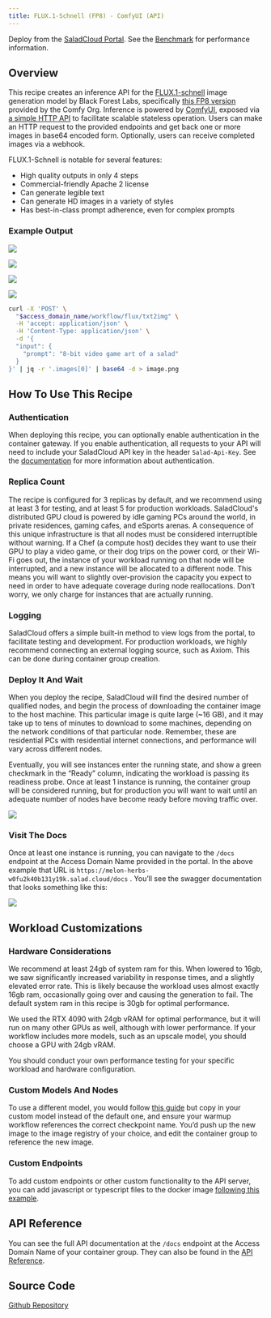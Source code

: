 ```yaml
---
title: FLUX.1-Schnell (FP8) - ComfyUI (API)
---
```


<Tip>Deploy from the [SaladCloud Portal](https://portal.salad.com).</Tip>
<Note>See the [Benchmark](https://blog.salad.com/flux1-schnell/) for performance information.</Note>

## Overview

This recipe creates an inference API for the [FLUX.1-schnell](https://huggingface.co/black-forest-labs/FLUX.1-schnell)
image generation model by Black Forest Labs, specifically
[this FP8 version](https://huggingface.co/Comfy-Org/flux1-schnell) provided by the Comfy Org. Inference is powered by
[ComfyUI](https://github.com/comfyanonymous/ComfyUI/), exposed via
[a simple HTTP API](https://github.com/SaladTechnologies/comfyui-api) to facilitate scalable stateless operation. Users
can make an HTTP request to the provided endpoints and get back one or more images in base64 encoded form. Optionally,
users can receive completed images via a webhook.

FLUX.1-Schnell is notable for several features:

- High quality outputs in only 4 steps
- Commercial-friendly Apache 2 license
- Can generate legible text
- Can generate HD images in a variety of styles
- Has best-in-class prompt adherence, even for complex prompts

### Example Output

![](/products/recipes/images/flux-image-1.png)

![](/products/recipes/images/flux-image-2.png)

![](/products/recipes/images/flux-image-3.png)

![](/products/recipes/images/flux-image-4.png)

```bash
curl -X 'POST' \
  "$access_domain_name/workflow/flux/txt2img" \
  -H 'accept: application/json' \
  -H 'Content-Type: application/json' \
  -d '{
  "input": {
    "prompt": "8-bit video game art of a salad"
  }
}' | jq -r '.images[0]' | base64 -d > image.png
```

## How To Use This Recipe

### Authentication

When deploying this recipe, you can optionally enable authentication in the container gateway. If you enable
authentication, all requests to your API will need to include your SaladCloud API key in the header `Salad-Api-Key`. See
the [documentation](/products/sce/gateway/sending-requests) for more information about authentication.

### Replica Count

The recipe is configured for 3 replicas by default, and we recommend using at least 3 for testing, and at least 5 for
production workloads. SaladCloud's distributed GPU cloud is powered by idle gaming PCs around the world, in private
residences, gaming cafes, and eSports arenas. A consequence of this unique infrastructure is that all nodes must be
considered interruptible without warning. If a Chef (a compute host) decides they want to use their GPU to play a video
game, or their dog trips on the power cord, or their Wi-Fi goes out, the instance of your workload running on that node
will be interrupted, and a new instance will be allocated to a different node. This means you will want to slightly
over-provision the capacity you expect to need in order to have adequate coverage during node reallocations. Don’t
worry, we only charge for instances that are actually running.

### Logging

SaladCloud offers a simple built-in method to view logs from the portal, to facilitate testing and development. For
production workloads, we highly recommend connecting an external logging source, such as Axiom. This can be done during
container group creation.

### Deploy It And Wait

When you deploy the recipe, SaladCloud will find the desired number of qualified nodes, and begin the process of
downloading the container image to the host machine. This particular image is quite large (~16 GB), and it may take up
to tens of minutes to download to some machines, depending on the network conditions of that particular node. Remember,
these are residential PCs with residential internet connections, and performance will vary across different nodes.

Eventually, you will see instances enter the running state, and show a green checkmark in the “Ready” column, indicating
the workload is passing its readiness probe. Once at least 1 instance is running, the container group will be considered
running, but for production you will want to wait until an adequate number of nodes have become ready before moving
traffic over.

![](/products/recipes/images/deploy-flux-1.png)

### Visit The Docs

Once at least one instance is running, you can navigate to the `/docs` endpoint at the Access Domain Name provided in
the portal. In the above example that URL is `https://melon-herbs-w0fu2k40b131y19k.salad.cloud/docs` . You’ll see the
swagger documentation that looks something like this:

![](/products/recipes/images/flux-docs.png)

## Workload Customizations

### Hardware Considerations

We recommend at least 24gb of system ram for this. When lowered to 16gb, we saw significantly increased variability in
response times, and a slightly elevated error rate. This is likely because the workload uses almost exactly 16gb ram,
occasionally going over and causing the generation to fail. The default system ram in this recipe is 30gb for optimal
performance.

We used the RTX 4090 with 24gb vRAM for optimal performance, but it will run on many other GPUs as well, although with
lower performance. If your workflow includes more models, such as an upscale model, you should choose a GPU with 24gb
vRAM.

You should conduct your own performance testing for your specific workload and hardware configuration.

### Custom Models And Nodes

To use a different model, you would follow
[this guide](/guides/image-generation/basic-how-to-deploy-flux-on-salad-comfy) but copy in your custom model instead of
the default one, and ensure your warmup workflow references the correct checkpoint name. You’d push up the new image to
the image registry of your choice, and edit the container group to reference the new image.

### Custom Endpoints

To add custom endpoints or other custom functionality to the API server, you can add javascript or typescript files to
the docker image
[following this example](https://github.com/SaladTechnologies/salad-recipes/tree/master/src/flux1-schnell-fp8-comfyui).

## API Reference

You can see the full API documentation at the `/docs` endpoint at the Access Domain Name of your container group. They
can also be found in the [API Reference](/reference/recipes/flux1-schnell-fp8-comfyui/).

## Source Code

[<Icon icon="github" size="24" /> Github Repository](https://github.com/SaladTechnologies/salad-recipes/tree/master/src/flux1-schnell-fp8-comfyui)
